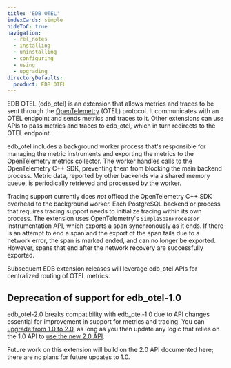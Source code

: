 ```yaml
---
title: 'EDB OTEL'
indexCards: simple
hideToC: true
navigation:
  - rel_notes
  - installing
  - uninstalling
  - configuring
  - using
  - upgrading
directoryDefaults:
  product: EDB OTEL
---
```


EDB OTEL (edb_otel) is an extension that allows metrics and traces to be sent through the [OpenTelemetry](https://opentelemetry.io) (OTEL) protocol. It communicates with an OTEL endpoint and sends metrics and traces to it. Other extensions can use APIs to pass metrics and traces to edb_otel, which in turn redirects to the OTEL endpoint.

edb_otel includes a background worker process that's responsible for managing the metric instruments and exporting the metrics to the OpenTelemetry metrics collector. The worker handles calls to the OpenTelemetry C++ SDK, preventing them from blocking the main backend process. Metric data, reported by other backends via a shared memory queue, is periodically retrieved and processed by the worker.

Tracing support currently does *not* offload the OpenTelemetry C++ SDK overhead to the background worker. 
Each PostgreSQL backend or process that requires tracing support needs to initialize tracing within its own process.
The extension uses OpenTelemetry's `SimpleSpanProcessor` instrumentation API, which exports a span synchronously as it ends. 
If there is an attempt to end a span and the export of the span fails due to a network error, 
the span is marked ended, and can no longer be exported. 
However, spans that end after the network recovery are successfully exported.

Subsequent EDB extension releases will leverage edb_otel APIs for centralized routing of OTEL metrics. 

## Deprecation of support for edb_otel-1.0

edb_otel-2.0 breaks compatibility with edb_otel-1.0 due to API changes essential for improvement
in support for metrics and tracing. You can [upgrade from 1.0 to 2.0](upgrading), as long as you then update any logic
that relies on the 1.0 API to [use the new 2.0 API](using). 

Future work on this extension will build on the 2.0 API documented here; there are no plans for future updates to 1.0.